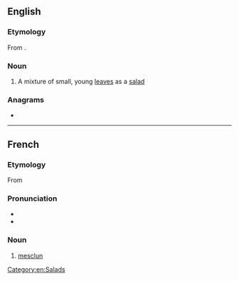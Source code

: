 ==English==

===Etymology===
From {{etyl|fr|en}} {{m|fr|mescler||to mix}}.

===Noun===
{{wikipedia}}
{{en-noun}}

# A mixture of small, young [[leaf|leaves]] as a [[salad]]

===Anagrams===
* {{anagrams|en|a=celmnsu|culmens}}

[[Category:en:Salads]]

----

==French==

===Etymology===
From {{bor|fr|oc|mesclum||mixture}}

===Pronunciation===
* {{fr-IPA}}
* {{audio|fr|LL-Q150 (fra)-X-Javier-mesclun.wav|Audio}}

===Noun===
{{wikipedia|lang=fr}}
{{fr-noun|m}}

# [[#English|mesclun]]